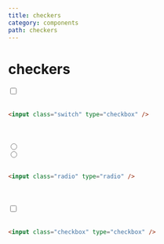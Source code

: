 ---
title: checkers
category: components
path: checkers
---

# checkers

<div class="card p-3">
  <input class="switch" type="checkbox" />
</div>
<br />

```html
<input class="switch" type="checkbox" />
```

<br />
<br />

<div class="card p-3">
  <div class="form-part">
    <input class="radio" type="radio" name="one" value="ture" />
  </div>
  <div class="form-part">
    <input class="radio" type="radio" name="one" value="false" />
  </div>
</div>
<br />

```html
<input class="radio" type="radio" />
```

<br />
<br />

<div class="card p-3">
  <input class="checkbox" type="checkbox" id="checky110" />
</div>
<br />

```html
<input class="checkbox" type="checkbox" />
```
